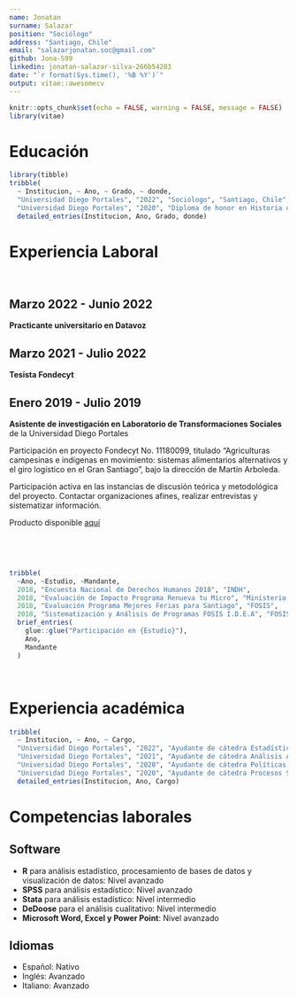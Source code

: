 ---
name: Jonatan
surname: Salazar
position: "Sociólogo"
address: "Santiago, Chile"
email: "salazarjonatan.soc@gmail.com"
github: Jona-S99
linkedin: jonatan-salazar-silva-266b54203
date: "`r format(Sys.time(), '%B %Y')`"
output: vitae::awesomecv
---

```{r setup, include=FALSE}
knitr::opts_chunk$set(echo = FALSE, warning = FALSE, message = FALSE)
library(vitae)
```

# Educación

```{r}
library(tibble)
tribble(
  ~ Institucion, ~ Ano, ~ Grado, ~ donde,
  "Universidad Diego Portales", "2022", "Sociólogo", "Santiago, Chile",
  "Universidad Diego Portales", "2020", "Diploma de honor en Historia de las Ideas Políticas en Chile", "Santiago, Chile") %>% 
  detailed_entries(Institucion, Ano, Grado, donde)
```


# Experiencia Laboral

&nbsp;

## Marzo 2022 - Junio 2022

**Practicante universitario en Datavoz**



## Marzo 2021 - Julio 2022

**Tesista Fondecyt**



## Enero 2019 - Julio 2019

**Asistente de investigación en Laboratorio de Transformaciones Sociales** de la Universidad Diego Portales

Participación en proyecto Fondecyt No. 11180099, titulado “Agriculturas campesinas e indígenas en movimiento: sistemas alimentarios alternativos y el giro logístico en el Gran Santiago”, bajo la dirección de Martín Arboleda.

Participación activa en las instancias de discusión teórica y metodológica del proyecto. Contactar organizaciones afines, realizar entrevistas y sistematizar información.

Producto disponible [aquí](https://transformacionessociales.udp.cl/?publicaciones=soberania-alimentaria-los-alimentos-en-el-proyecto-de-la-autodeterminacion-popular)

&nbsp;



&nbsp;
&nbsp;



```{r}
tribble(
  ~Ano, ~Estudio, ~Mandante,
  2018, "Encuesta Nacional de Derechos Humanos 2018", "INDH",
  2018, "Evaluación de Impacto Programa Renueva tu Micro", "Ministerio de Transportes y Telecomunicaciones",
  2018, "Evaluación Programa Mejores Ferias para Santiago", "FOSIS",
  2018, "Sistematización y Análisis de Programas FOSIS I.D.E.A", "FOSIS") %>% 
  brief_entries(
    glue::glue("Participación en {Estudio}"),
    Ano, 
    Mandante
  )
```

&nbsp;
&nbsp;




\newpage

# Experiencia académica

```{r}
tribble(
  ~ Institucion, ~ Ano, ~ Cargo,
  "Universidad Diego Portales", "2022", "Ayudante de cátedra Estadística II",
  "Universidad Diego Portales", "2021", "Ayudante de cátedra Análisis Avanzado de Datos I",
  "Universidad Diego Portales", "2020", "Ayudante de cátedra Políticas Públicas",
  "Universidad Diego Portales", "2020", "Ayudante de cátedra Procesos Sociales II: Chile") %>% 
  detailed_entries(Institucion, Ano, Cargo)

```


# Competencias laborales

## Software

* **R** para análisis estadístico, procesamiento de bases de datos y visualización de datos: Nivel avanzado
* **SPSS** para análisis estadístico: Nivel avanzado
* **Stata** para análisis estadístico: Nivel intermedio
* **DeDoose** para el análisis cualitativo: Nivel intermedio
* **Microsoft Word, Excel y Power Point**: Nivel avanzado

## Idiomas

* Español: Nativo
* Inglés: Avanzado
* Italiano: Avanzado



